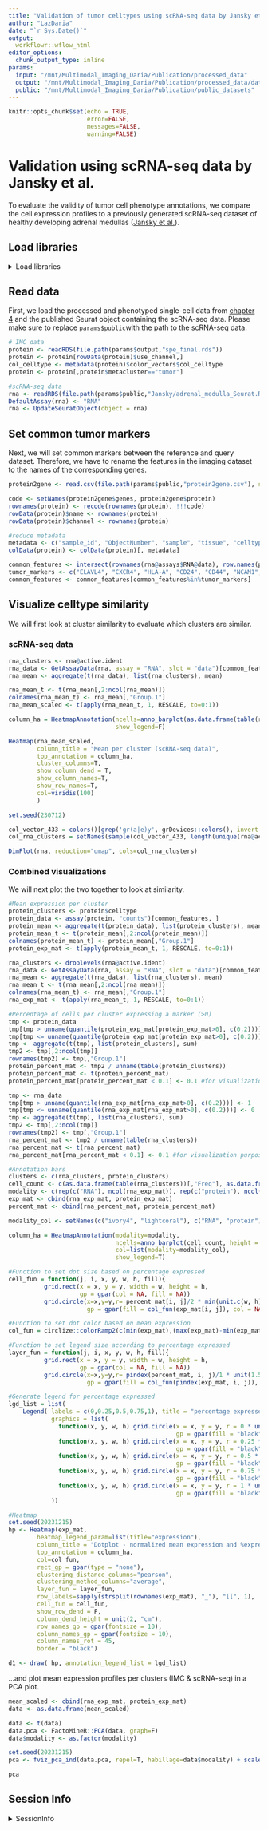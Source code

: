 ```yaml
---
title: "Validation of tumor celltypes using scRNA-seq data by Jansky et al."
author: "LazDaria"
date: "`r Sys.Date()`"
output: 
  workflowr::wflow_html
editor_options:
  chunk_output_type: inline
params: 
  input: "/mnt/Multimodal_Imaging_Daria/Publication/processed_data"
  output: "/mnt/Multimodal_Imaging_Daria/Publication/processed_data/data"
  public: "/mnt/Multimodal_Imaging_Daria/Publication/public_datasets"
---
```


```r
knitr::opts_chunk$set(echo = TRUE,
                      error=FALSE,
                      messages=FALSE,
                      warning=FALSE)
```

# Validation using scRNA-seq data by Jansky et al. {#jansky}
To evaluate the validity of tumor cell phenotype annotations, we compare the cell expression profiles to a previously generated scRNA-seq dataset of healthy developing adrenal medullas ([Jansky et al.](https://doi.org/10.1038/s41588-021-00806-1)). 

## Load libraries
<details>
   <summary>Load libraries</summary>
   
```r
library(Seurat)
library(dplyr)
library(FactoMineR)
library(factoextra)
library(ComplexHeatmap)
library(viridis)
library(bruceR)
library(SingleCellExperiment)
```
</details>

## Read data
First, we load the processed and phenotyped single-cell data from [chapter 4](#phenotyping) and the published Seurat object containing the scRNA-seq data. Please make sure to replace `params$public`with the path to the scRNA-seq data.

```r
# IMC data
protein <- readRDS(file.path(params$output,"spe_final.rds"))
protein <- protein[rowData(protein)$use_channel,]
col_celltype <- metadata(protein)$color_vectors$col_celltype
protein <- protein[,protein$metacluster=="tumor"]

#scRNA-seq data
rna <- readRDS(file.path(params$public,"Jansky/adrenal_medulla_Seurat.RDS"))
DefaultAssay(rna) <- "RNA"
rna <- UpdateSeuratObject(object = rna)
```

## Set common tumor markers 
Next, we will set common markers between the reference and query dataset. Therefore, we have to rename the features in the imaging dataset to the names of the corresponding genes. 
```r
protein2gene <- read.csv(file.path(params$public,"protein2gene.csv"), sep=";")

code <- setNames(protein2gene$genes, protein2gene$protein)
rownames(protein) <- recode(rownames(protein), !!!code)
rowData(protein)$name <- rownames(protein)
rowData(protein)$channel <- rownames(protein)

#reduce metadata
metadata <- c("sample_id", "ObjectNumber", "sample", "tissue", "celltype", "metacluster")
colData(protein) <- colData(protein)[, metadata]

common_features <- intersect(rownames(rna@assays$RNA@data), row.names(protein))
tumor_markers <- c("ELAVL4", "CXCR4", "HLA-A", "CD24", "CD44", "NCAM1", "GATA3", "VIM", "MKI67", "ST8SIA1", "PRPH", "LUM", "CHGA", "SOX10", "S100B")
common_features <- common_features[common_features%in%tumor_markers]
```
## Visualize celltype similarity

We will first look at cluster similarity to evaluate which clusters are similar. 

### scRNA-seq data
```r
rna_clusters <- rna@active.ident
rna_data <- GetAssayData(rna, assay = "RNA", slot = "data")[common_features, ]
rna_mean <- aggregate(t(rna_data), list(rna_clusters), mean)

rna_mean_t <- t(rna_mean[,2:ncol(rna_mean)])
colnames(rna_mean_t) <- rna_mean[,"Group.1"]
rna_mean_scaled <- t(apply(rna_mean_t, 1, RESCALE, to=0:1))

column_ha = HeatmapAnnotation(ncells=anno_barplot(as.data.frame(table(rna_clusters))[,"Freq"], height = unit(1, "cm")),
                              show_legend=F)

Heatmap(rna_mean_scaled, 
        column_title = "Mean per cluster (scRNA-seq data)",
        top_annotation = column_ha, 
        cluster_columns=T,
        show_column_dend = T,
        show_column_names=T,
        show_row_names=T,
        col=viridis(100)
        )
```

```r
set.seed(230712)

col_vector_433 = colors()[grep('gr(a|e)y', grDevices::colors(), invert = T)]
col_rna_clusters = setNames(sample(col_vector_433, length(unique(rna@active.ident))), unique(rna@active.ident))

DimPlot(rna, reduction="umap", cols=col_rna_clusters)
```

### Combined visualizations
We will next plot the two together to look at similarity.
```r
#Mean expression per cluster
protein_clusters <- protein$celltype
protein_data <- assay(protein, "counts")[common_features, ]
protein_mean <- aggregate(t(protein_data), list(protein_clusters), mean)
protein_mean_t <- t(protein_mean[,2:ncol(protein_mean)])
colnames(protein_mean_t) <- protein_mean[,"Group.1"]
protein_exp_mat <- t(apply(protein_mean_t, 1, RESCALE, to=0:1))

rna_clusters <- droplevels(rna@active.ident)
rna_data <- GetAssayData(rna, assay = "RNA", slot = "data")[common_features, ]
rna_mean <- aggregate(t(rna_data), list(rna_clusters), mean)
rna_mean_t <- t(rna_mean[,2:ncol(rna_mean)])
colnames(rna_mean_t) <- rna_mean[,"Group.1"]
rna_exp_mat <- t(apply(rna_mean_t, 1, RESCALE, to=0:1))

#Percentage of cells per cluster expressing a marker (>0)
tmp <- protein_data
tmp[tmp > unname(quantile(protein_exp_mat[protein_exp_mat>0], c(0.2)))] <- 1
tmp[tmp <= unname(quantile(protein_exp_mat[protein_exp_mat>0], c(0.2)))] <- 0
tmp <- aggregate(t(tmp), list(protein_clusters), sum)
tmp2 <- tmp[,2:ncol(tmp)]
rownames(tmp2) <- tmp[,"Group.1"]
protein_percent_mat <- tmp2 / unname(table(protein_clusters))
protein_percent_mat <- t(protein_percent_mat)
protein_percent_mat[protein_percent_mat < 0.1] <- 0.1 #for visualization purposes

tmp <- rna_data
tmp[tmp > unname(quantile(rna_exp_mat[rna_exp_mat>0], c(0.2)))] <- 1
tmp[tmp <= unname(quantile(rna_exp_mat[rna_exp_mat>0], c(0.2)))] <- 0
tmp <- aggregate(t(tmp), list(rna_clusters), sum)
tmp2 <- tmp[,2:ncol(tmp)]
rownames(tmp2) <- tmp[,"Group.1"]
rna_percent_mat <- tmp2 / unname(table(rna_clusters))
rna_percent_mat <- t(rna_percent_mat)
rna_percent_mat[rna_percent_mat < 0.1] <- 0.1 #for visualization purposes

#Annotation bars
clusters <- c(rna_clusters, protein_clusters)
cell_count <- c(as.data.frame(table(rna_clusters))[,"Freq"], as.data.frame(table(protein_clusters))[,"Freq"])
modality <- c(rep(c("RNA"), ncol(rna_exp_mat)), rep(c("protein"), ncol(protein_exp_mat)))
exp_mat <- cbind(rna_exp_mat, protein_exp_mat)
percent_mat <- cbind(rna_percent_mat, protein_percent_mat)

modality_col <- setNames(c("ivory4", "lightcoral"), c("RNA", "protein"))

column_ha = HeatmapAnnotation(modality=modality,
                              ncells=anno_barplot(cell_count, height = unit(0.5, "cm")),
                              col=list(modality=modality_col),
                              show_legend=T)

#Function to set dot size based on percentage expressed
cell_fun = function(j, i, x, y, w, h, fill){
          grid.rect(x = x, y = y, width = w, height = h, 
                    gp = gpar(col = NA, fill = NA))
          grid.circle(x=x,y=y,r= percent_mat[i, j]/2 * min(unit.c(w, h)),
                      gp = gpar(fill = col_fun(exp_mat[i, j]), col = NA))}

#Function to set dot color based on mean expression
col_fun = circlize::colorRamp2(c(min(exp_mat),(max(exp_mat)-min(exp_mat))/2, max(exp_mat)), viridis(100)[c(1,50,100)])

#Function to set legend size according to percentage expressed
layer_fun = function(j, i, x, y, w, h, fill){
          grid.rect(x = x, y = y, width = w, height = h, 
                    gp = gpar(col = NA, fill = NA))
          grid.circle(x=x,y=y,r= pindex(percent_mat, i, j)/1 * unit(1.5, "mm"),
                      gp = gpar(fill = col_fun(pindex(exp_mat, i, j)), col = NA))}

#Generate legend for percentage expressed
lgd_list = list(
    Legend( labels = c(0,0.25,0.5,0.75,1), title = "percentage expressed",
            graphics = list(
              function(x, y, w, h) grid.circle(x = x, y = y, r = 0 * unit(2, "mm"),
                                               gp = gpar(fill = "black")),
              function(x, y, w, h) grid.circle(x = x, y = y, r = 0.25 * unit(2, "mm"),
                                               gp = gpar(fill = "black")),
              function(x, y, w, h) grid.circle(x = x, y = y, r = 0.5 * unit(2, "mm"),
                                               gp = gpar(fill = "black")),
              function(x, y, w, h) grid.circle(x = x, y = y, r = 0.75 * unit(2, "mm"),
                                               gp = gpar(fill = "black")),
              function(x, y, w, h) grid.circle(x = x, y = y, r = 1 * unit(2, "mm"),
                                               gp = gpar(fill = "black")))
            ))

#Heatmap
set.seed(20231215)
hp <- Heatmap(exp_mat,
        heatmap_legend_param=list(title="expression"),
        column_title = "Dotplot - normalized mean expression and %expressed", 
        top_annotation = column_ha, 
        col=col_fun,
        rect_gp = gpar(type = "none"),
        clustering_distance_columns="pearson",
        clustering_method_columns="average", 
        layer_fun = layer_fun,
        row_labels=sapply(strsplit(rownames(exp_mat), "_"), "[[", 1),
        cell_fun = cell_fun,
        show_row_dend = F,
        column_dend_height = unit(2, "cm"),
        row_names_gp = gpar(fontsize = 10),
        column_names_gp = gpar(fontsize = 10),
        column_names_rot = 45,
        border = "black")

d1 <- draw( hp, annotation_legend_list = lgd_list)
```
...and plot mean expression profiles per clusters (IMC & scRNA-seq) in a PCA plot.
```r
mean_scaled <- cbind(rna_exp_mat, protein_exp_mat)
data <- as.data.frame(mean_scaled)

data <- t(data)
data.pca <- FactoMineR::PCA(data, graph=F)
data$modality <- as.factor(modality)

set.seed(20231215)
pca <- fviz_pca_ind(data.pca, repel=T, habillage=data$modality) + scale_color_manual(values=c("lightcoral", "ivory4"))

pca
```

## Session Info

<details>
   <summary>SessionInfo</summary>
   
```r
sessionInfo()
```
</details>
